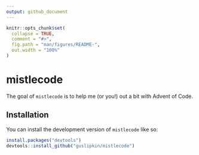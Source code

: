 ```yaml
---
output: github_document
---
```


<!-- README.md is generated from README.Rmd. Please edit that file -->

```r
knitr::opts_chunk$set(
  collapse = TRUE,
  comment = "#>",
  fig.path = "man/figures/README-",
  out.width = "100%"
)
```

# mistlecode

<!-- badges: start -->
<!-- badges: end -->

The goal of `mistlecode` is to help me (or you!) out a bit with Advent of Code.

## Installation

You can install the development version of `mistlecode` like so:

``` r
install.packages("devtools")
devtools::install_github("guslipkin/mistlecode")
```
